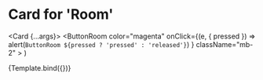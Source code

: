 

<Meta title="Card" component={Card} decorators={decorators} />

# Card for 'Room'

  <Card {...args}>
    <ButtonRoom
      color="magenta"
      onClick={(e, { pressed }) =>
        alert(`ButtonRoom ${pressed ? 'pressed' : 'released'}`)
      }
      className="mb-2"
    >
      <IconSofa className="fill-white" />
    </ButtonRoom>
  </Card>
)

<Canvas withToolbar>
  <Story
    name="Card for \'Room\'"
    args={{
      title: '19°C',
      label: 'Living room',
      className: 'border p-5 rounded-lg',
    }}
  >
    {Template.bind({})}
  </Story>
</Canvas>

<ArgsTable story="Card for \'Room\'" />

